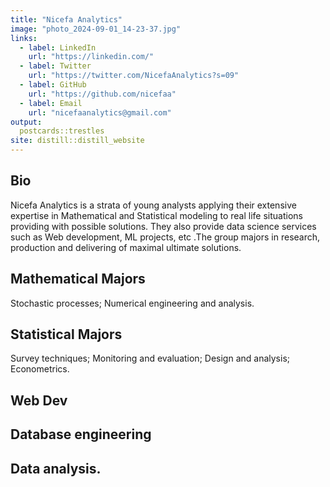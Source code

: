 ---
title: "Nicefa Analytics"
image: "photo_2024-09-01_14-23-37.jpg"
links:
  - label: LinkedIn
    url: "https://linkedin.com/"
  - label: Twitter
    url: "https://twitter.com/NicefaAnalytics?s=09"
  - label: GitHub
    url: "https://github.com/nicefaa"
  - label: Email
    url: "nicefaanalytics@gmail.com"
output:
  postcards::trestles
site: distill::distill_website  
---
 
## Bio

Nicefa Analytics is a strata of young analysts applying their extensive expertise in Mathematical and Statistical modeling to real life situations providing with possible solutions. They also provide data science services such as Web development, ML projects, etc .The group majors in research, production and delivering of maximal ultimate solutions.

## Mathematical Majors
Stochastic processes; Numerical engineering and analysis.

## Statistical Majors
Survey techniques; Monitoring and evaluation; Design and analysis; Econometrics.

## Web Dev

## Database engineering

## Data analysis.
